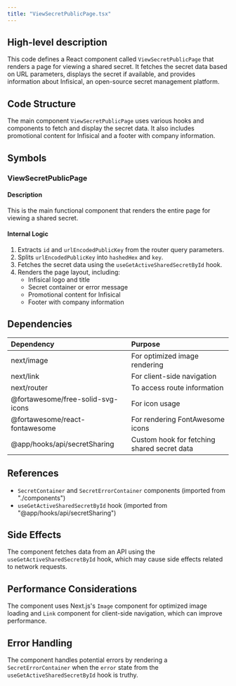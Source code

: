 ```yaml
---
title: "ViewSecretPublicPage.tsx"
---
```


## High-level description
This code defines a React component called `ViewSecretPublicPage` that renders a page for viewing a shared secret. It fetches the secret data based on URL parameters, displays the secret if available, and provides information about Infisical, an open-source secret management platform.

## Code Structure
The main component `ViewSecretPublicPage` uses various hooks and components to fetch and display the secret data. It also includes promotional content for Infisical and a footer with company information.

## Symbols

### ViewSecretPublicPage
#### Description
This is the main functional component that renders the entire page for viewing a shared secret.

#### Internal Logic
1. Extracts `id` and `urlEncodedPublicKey` from the router query parameters.
2. Splits `urlEncodedPublicKey` into `hashedHex` and `key`.
3. Fetches the secret data using the `useGetActiveSharedSecretById` hook.
4. Renders the page layout, including:
   - Infisical logo and title
   - Secret container or error message
   - Promotional content for Infisical
   - Footer with company information

## Dependencies
| Dependency | Purpose |
|:-----------|:--------|
| next/image | For optimized image rendering |
| next/link | For client-side navigation |
| next/router | To access route information |
| @fortawesome/free-solid-svg-icons | For icon usage |
| @fortawesome/react-fontawesome | For rendering FontAwesome icons |
| @app/hooks/api/secretSharing | Custom hook for fetching shared secret data |

## References
- `SecretContainer` and `SecretErrorContainer` components (imported from "./components")
- `useGetActiveSharedSecretById` hook (imported from "@app/hooks/api/secretSharing")

## Side Effects
The component fetches data from an API using the `useGetActiveSharedSecretById` hook, which may cause side effects related to network requests.

## Performance Considerations
The component uses Next.js's `Image` component for optimized image loading and `Link` component for client-side navigation, which can improve performance.

## Error Handling
The component handles potential errors by rendering a `SecretErrorContainer` when the `error` state from the `useGetActiveSharedSecretById` hook is truthy.